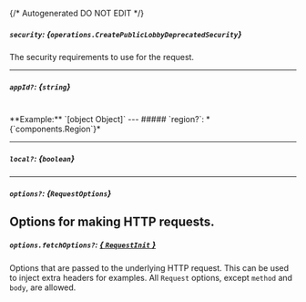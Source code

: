 {/* Autogenerated DO NOT EDIT  */}

##### `security`: *{`operations.CreatePublicLobbyDeprecatedSecurity`}*
The security requirements to use for the request.

<Collapsible openLabel={Labels.showProperties} closeLabel={Labels.hideProperties}>
  <CreatePublicLobbyDeprecatedSecurity />
</Collapsible>

---
##### `appId?`: *{`string`}*
<br/>
**Example:** `[object Object]`
---
##### `region?`: *{`components.Region`}*

<Collapsible openLabel={Labels.showProperties} closeLabel={Labels.hideProperties}>
  <Region />
</Collapsible>

---
##### `local?`: *{`boolean`}*
---
##### `options?`: *{`RequestOptions`}*
Options for making HTTP requests.
---
##### `options.fetchOptions?`: [*{ `RequestInit` }*](https://developer.mozilla.org/en-US/docs/Web/API/Request/Request#options)
Options that are passed to the underlying HTTP request. This can be used to inject extra headers for examples. All `Request` options, except `method` and `body`, are allowed.

